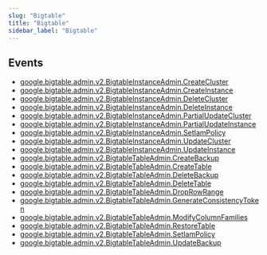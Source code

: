 ```yaml
---
slug: "Bigtable"
title: "Bigtable"
sidebar_label: "Bigtable"
---
```


## Events

- [google.bigtable.admin.v2.BigtableInstanceAdmin.CreateCluster](/gcp/threats/bigtable/rules/google.bigtable.admin.v2.bigtableinstanceadmin.createcluster)
- [google.bigtable.admin.v2.BigtableInstanceAdmin.CreateInstance](/gcp/threats/bigtable/rules/google.bigtable.admin.v2.bigtableinstanceadmin.createinstance)
- [google.bigtable.admin.v2.BigtableInstanceAdmin.DeleteCluster](/gcp/threats/bigtable/rules/google.bigtable.admin.v2.bigtableinstanceadmin.deletecluster)
- [google.bigtable.admin.v2.BigtableInstanceAdmin.DeleteInstance](/gcp/threats/bigtable/rules/google.bigtable.admin.v2.bigtableinstanceadmin.deleteinstance)
- [google.bigtable.admin.v2.BigtableInstanceAdmin.PartialUpdateCluster](/gcp/threats/bigtable/rules/google.bigtable.admin.v2.bigtableinstanceadmin.partialupdatecluster)
- [google.bigtable.admin.v2.BigtableInstanceAdmin.PartialUpdateInstance](/gcp/threats/bigtable/rules/google.bigtable.admin.v2.bigtableinstanceadmin.partialupdateinstance)
- [google.bigtable.admin.v2.BigtableInstanceAdmin.SetIamPolicy](/gcp/threats/bigtable/rules/google.bigtable.admin.v2.bigtableinstanceadmin.setiampolicy)
- [google.bigtable.admin.v2.BigtableInstanceAdmin.UpdateCluster](/gcp/threats/bigtable/rules/google.bigtable.admin.v2.bigtableinstanceadmin.updatecluster)
- [google.bigtable.admin.v2.BigtableInstanceAdmin.UpdateInstance](/gcp/threats/bigtable/rules/google.bigtable.admin.v2.bigtableinstanceadmin.updateinstance)
- [google.bigtable.admin.v2.BigtableTableAdmin.CreateBackup](/gcp/threats/bigtable/rules/google.bigtable.admin.v2.bigtabletableadmin.createbackup)
- [google.bigtable.admin.v2.BigtableTableAdmin.CreateTable](/gcp/threats/bigtable/rules/google.bigtable.admin.v2.bigtabletableadmin.createtable)
- [google.bigtable.admin.v2.BigtableTableAdmin.DeleteBackup](/gcp/threats/bigtable/rules/google.bigtable.admin.v2.bigtabletableadmin.deletebackup)
- [google.bigtable.admin.v2.BigtableTableAdmin.DeleteTable](/gcp/threats/bigtable/rules/google.bigtable.admin.v2.bigtabletableadmin.deletetable)
- [google.bigtable.admin.v2.BigtableTableAdmin.DropRowRange](/gcp/threats/bigtable/rules/google.bigtable.admin.v2.bigtabletableadmin.droprangerange)
- [google.bigtable.admin.v2.BigtableTableAdmin.GenerateConsistencyToken](/gcp/threats/bigtable/rules/google.bigtable.admin.v2.bigtabletableadmin.generateconsistencytoken)
- [google.bigtable.admin.v2.BigtableTableAdmin.ModifyColumnFamilies](/gcp/threats/bigtable/rules/google.bigtable.admin.v2.bigtabletableadmin.modifycolumnfamilies)
- [google.bigtable.admin.v2.BigtableTableAdmin.RestoreTable](/gcp/threats/bigtable/rules/google.bigtable.admin.v2.bigtabletableadmin.restoretable)
- [google.bigtable.admin.v2.BigtableTableAdmin.SetIamPolicy](/gcp/threats/bigtable/rules/google.bigtable.admin.v2.bigtabletableadmin.setiampolicy)
- [google.bigtable.admin.v2.BigtableTableAdmin.UpdateBackup](/gcp/threats/bigtable/rules/google.bigtable.admin.v2.bigtabletableadmin.updatebackup)